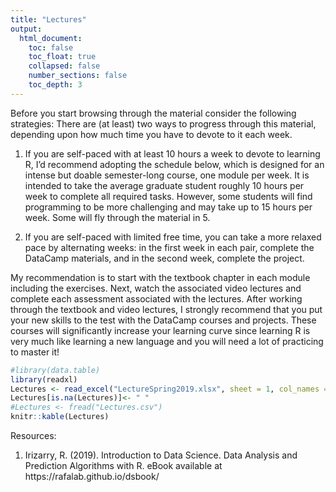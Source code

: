 ```yaml
---
title: "Lectures"
output: 
  html_document:
    toc: false
    toc_float: true
    collapsed: false
    number_sections: false
    toc_depth: 3
---
```


Before you start browsing through the material consider the following strategies: There are (at least) two ways to progress through this material, depending upon how much time you have to devote to it each week.

1. If you are self-paced with at least 10 hours a week to devote to learning R, I’d recommend adopting the schedule below, which is designed for an intense but doable semester-long course, one module per week.  It is intended to take the average graduate student roughly 10 hours per week to complete all required tasks.  However, some students will find programming to be more challenging and may take up to 15 hours per week. Some will fly through the material in 5.

2. If you are self-paced with limited free time, you can take a more relaxed pace by alternating weeks: in the first week in each pair, complete the DataCamp materials, and in the second week, complete the project.  

My recommendation is to start with the textbook chapter in each module including the exercises. Next, watch the associated video lectures and complete each assessment associated with the lectures. After working through the textbook and video lectures, I strongly recommend that you put your new skills to the test with the DataCamp courses and projects. These courses will significantly increase your learning curve since learning R is very much like learning a new language and you will need a lot of practicing to master it!


```r
#library(data.table)
library(readxl)
Lectures <- read_excel("LectureSpring2019.xlsx", sheet = 1, col_names = TRUE, col_types = NULL, na = "", skip = 0)
Lectures[is.na(Lectures)]<- " "
#Lectures <- fread("Lectures.csv")
knitr::kable(Lectures)

```

Resources:

1.	Irizarry, R. (2019). Introduction to Data Science. Data Analysis and Prediction Algorithms with R. eBook available at https://rafalab.github.io/dsbook/
